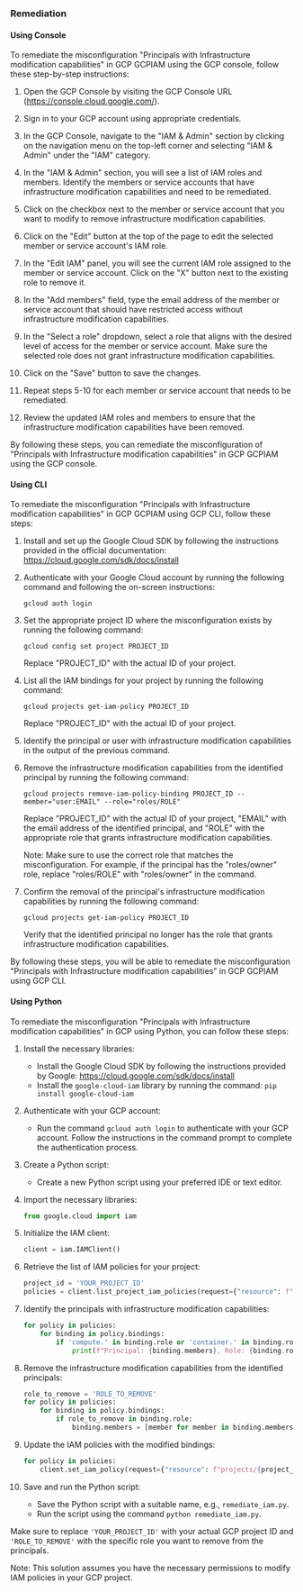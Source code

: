 ### Remediation

#### Using Console

To remediate the misconfiguration "Principals with Infrastructure modification capabilities" in GCP GCPIAM using the GCP console, follow these step-by-step instructions:

1. Open the GCP Console by visiting the GCP Console URL (https://console.cloud.google.com/).
2. Sign in to your GCP account using appropriate credentials.
3. In the GCP Console, navigate to the "IAM & Admin" section by clicking on the navigation menu on the top-left corner and selecting "IAM & Admin" under the "IAM" category.

4. In the "IAM & Admin" section, you will see a list of IAM roles and members. Identify the members or service accounts that have infrastructure modification capabilities and need to be remediated.

5. Click on the checkbox next to the member or service account that you want to modify to remove infrastructure modification capabilities.

6. Click on the "Edit" button at the top of the page to edit the selected member or service account's IAM role.

7. In the "Edit IAM" panel, you will see the current IAM role assigned to the member or service account. Click on the "X" button next to the existing role to remove it.

8. In the "Add members" field, type the email address of the member or service account that should have restricted access without infrastructure modification capabilities.

9. In the "Select a role" dropdown, select a role that aligns with the desired level of access for the member or service account. Make sure the selected role does not grant infrastructure modification capabilities.

10. Click on the "Save" button to save the changes.

11. Repeat steps 5-10 for each member or service account that needs to be remediated.

12. Review the updated IAM roles and members to ensure that the infrastructure modification capabilities have been removed.

By following these steps, you can remediate the misconfiguration of "Principals with Infrastructure modification capabilities" in GCP GCPIAM using the GCP console.

#### Using CLI

To remediate the misconfiguration "Principals with Infrastructure modification capabilities" in GCP GCPIAM using GCP CLI, follow these steps:

1. Install and set up the Google Cloud SDK by following the instructions provided in the official documentation: https://cloud.google.com/sdk/docs/install

2. Authenticate with your Google Cloud account by running the following command and following the on-screen instructions:
   ```
   gcloud auth login
   ```

3. Set the appropriate project ID where the misconfiguration exists by running the following command:
   ```
   gcloud config set project PROJECT_ID
   ```

   Replace "PROJECT_ID" with the actual ID of your project.

4. List all the IAM bindings for your project by running the following command:
   ```
   gcloud projects get-iam-policy PROJECT_ID
   ```

   Replace "PROJECT_ID" with the actual ID of your project.

5. Identify the principal or user with infrastructure modification capabilities in the output of the previous command.

6. Remove the infrastructure modification capabilities from the identified principal by running the following command:
   ```
   gcloud projects remove-iam-policy-binding PROJECT_ID --member="user:EMAIL" --role="roles/ROLE"
   ```

   Replace "PROJECT_ID" with the actual ID of your project, "EMAIL" with the email address of the identified principal, and "ROLE" with the appropriate role that grants infrastructure modification capabilities.

   Note: Make sure to use the correct role that matches the misconfiguration. For example, if the principal has the "roles/owner" role, replace "roles/ROLE" with "roles/owner" in the command.

7. Confirm the removal of the principal's infrastructure modification capabilities by running the following command:
   ```
   gcloud projects get-iam-policy PROJECT_ID
   ```

   Verify that the identified principal no longer has the role that grants infrastructure modification capabilities.

By following these steps, you will be able to remediate the misconfiguration "Principals with Infrastructure modification capabilities" in GCP GCPIAM using GCP CLI.

#### Using Python

To remediate the misconfiguration "Principals with Infrastructure modification capabilities" in GCP using Python, you can follow these steps:

1. Install the necessary libraries:
   - Install the Google Cloud SDK by following the instructions provided by Google: https://cloud.google.com/sdk/docs/install
   - Install the `google-cloud-iam` library by running the command: `pip install google-cloud-iam`

2. Authenticate with your GCP account:
   - Run the command `gcloud auth login` to authenticate with your GCP account. Follow the instructions in the command prompt to complete the authentication process.

3. Create a Python script:
   - Create a new Python script using your preferred IDE or text editor.

4. Import the necessary libraries:
   ```python
   from google.cloud import iam
   ```

5. Initialize the IAM client:
   ```python
   client = iam.IAMClient()
   ```

6. Retrieve the list of IAM policies for your project:
   ```python
   project_id = 'YOUR_PROJECT_ID'
   policies = client.list_project_iam_policies(request={"resource": f"projects/{project_id}"})
   ```

7. Identify the principals with infrastructure modification capabilities:
   ```python
   for policy in policies:
       for binding in policy.bindings:
           if 'compute.' in binding.role or 'container.' in binding.role:
               print(f"Principal: {binding.members}, Role: {binding.role}")
   ```

8. Remove the infrastructure modification capabilities from the identified principals:
   ```python
   role_to_remove = 'ROLE_TO_REMOVE'
   for policy in policies:
       for binding in policy.bindings:
           if role_to_remove in binding.role:
               binding.members = [member for member in binding.members if 'compute.' not in member and 'container.' not in member]
   ```

9. Update the IAM policies with the modified bindings:
   ```python
   for policy in policies:
       client.set_iam_policy(request={"resource": f"projects/{project_id}", "policy": policy})
   ```

10. Save and run the Python script:
    - Save the Python script with a suitable name, e.g., `remediate_iam.py`.
    - Run the script using the command `python remediate_iam.py`.

Make sure to replace `'YOUR_PROJECT_ID'` with your actual GCP project ID and `'ROLE_TO_REMOVE'` with the specific role you want to remove from the principals.

Note: This solution assumes you have the necessary permissions to modify IAM policies in your GCP project.

